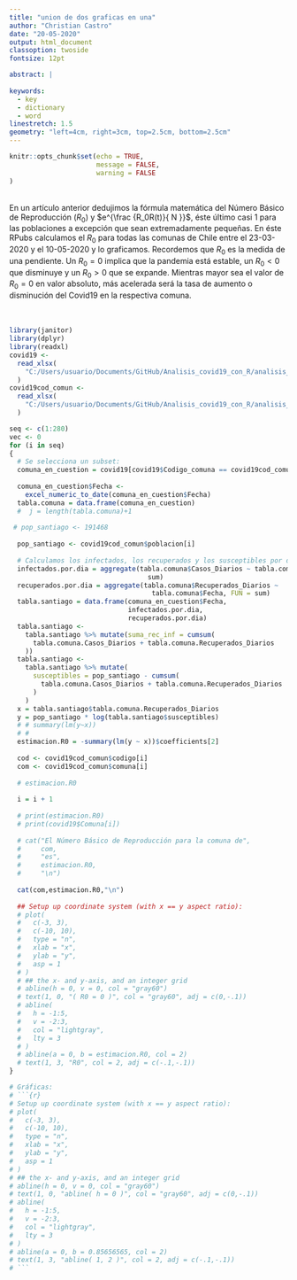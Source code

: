 ```yaml
---
title: "union de dos graficas en una"
author: "Christian Castro"
date: "20-05-2020"
output: html_document
classoption: twoside
fontsize: 12pt

abstract: |
  
keywords:
  - key
  - dictionary
  - word
linestretch: 1.5
geometry: "left=4cm, right=3cm, top=2.5cm, bottom=2.5cm"
---
```


```r
knitr::opts_chunk$set(echo = TRUE,
                      message = FALSE,
                      warning = FALSE
)
```
</br>
En un artículo anterior dedujimos la fórmula matemática del Número Básico de Reproducción ($R_0$) y $e^{\frac {R_0R(t)}{ N }}$, éste último casi 1 para las poblaciones a excepción que sean extremadamente pequeñas. En éste RPubs calculamos el $R_0$ para todas las comunas de Chile entre el 23-03-2020 y el 10-05-2020 y lo graficamos. Recordemos que $R_0$ es la medida de una pendiente. Un $R_0 = 0$ implica que la pandemia está estable, un $R_0 < 0$ que disminuye y un $R_0 > 0$ que se expande. Mientras mayor sea el valor de  $R_0 = 0$ en valor absoluto, más acelerada será la tasa de aumento o disminución del Covid19 en la respectiva comuna.
</br>
</br>
</br>
```r
library(janitor)
library(dplyr)
library(readxl)
covid19 <-
  read_xlsx(
    "C:/Users/usuario/Documents/GitHub/Analisis_covid19_con_R/analisis_19_mayo_SIR/cov.xlsx"
  )
covid19cod_comun <-
  read_xlsx(
    "C:/Users/usuario/Documents/GitHub/Analisis_covid19_con_R/analisis_19_mayo_SIR/covid19ccc.xlsx"
  )

seq <- c(1:280)
vec <- 0
for (i in seq)
{
  # Se selecciona un subset:
  comuna_en_cuestion = covid19[covid19$Codigo_comuna == covid19cod_comun$codigo[i], ]
  
  comuna_en_cuestion$Fecha <-
    excel_numeric_to_date(comuna_en_cuestion$Fecha)
  tabla.comuna = data.frame(comuna_en_cuestion)
  #  j = length(tabla.comuna)+1
  
 # pop_santiago <- 191468
  
  pop_santiago <- covid19cod_comun$poblacion[i]
  
  # Calculamos los infectados, los recuperados y los susceptibles por dias:
  infectados.por.dia = aggregate(tabla.comuna$Casos_Diarios ~ tabla.comuna$Fecha, FUN =
                                   sum)
  recuperados.por.dia = aggregate(tabla.comuna$Recuperados_Diarios ~
                                    tabla.comuna$Fecha, FUN = sum)
  tabla.santiago = data.frame(comuna_en_cuestion$Fecha,
                              infectados.por.dia,
                              recuperados.por.dia)
  tabla.santiago <-
    tabla.santiago %>% mutate(suma_rec_inf = cumsum(
      tabla.comuna.Casos_Diarios + tabla.comuna.Recuperados_Diarios
    ))
  tabla.santiago <-
    tabla.santiago %>% mutate(
      susceptibles = pop_santiago - cumsum(
        tabla.comuna.Casos_Diarios + tabla.comuna.Recuperados_Diarios
      )
    )
  x = tabla.santiago$tabla.comuna.Recuperados_Diarios
  y = pop_santiago * log(tabla.santiago$susceptibles)
  # # summary(lm(y~x))
  # #
  estimacion.R0 = -summary(lm(y ~ x))$coefficients[2]
  
  cod <- covid19cod_comun$codigo[i]
  com <- covid19cod_comun$comuna[i]
  
  # estimacion.R0
  
  i = i + 1
  
  # print(estimacion.R0)
  # print(covid19$Comuna[i])
  
  # cat("El Número Básico de Reproducción para la comuna de",
  #     com,
  #     "es",
  #     estimacion.R0,
  #     "\n")
  
  cat(com,estimacion.R0,"\n")
  
  ## Setup up coordinate system (with x == y aspect ratio):
  # plot(
  #   c(-3, 3),
  #   c(-10, 10),
  #   type = "n",
  #   xlab = "x",
  #   ylab = "y",
  #   asp = 1
  # )
  # ## the x- and y-axis, and an integer grid
  # abline(h = 0, v = 0, col = "gray60")
  # text(1, 0, "( R0 = 0 )", col = "gray60", adj = c(0,-.1))
  # abline(
  #   h = -1:5,
  #   v = -2:3,
  #   col = "lightgray",
  #   lty = 3
  # )
  # abline(a = 0, b = estimacion.R0, col = 2)
  # text(1, 3, "R0", col = 2, adj = c(-.1,-.1))
}

# Gráficas:
# ```{r}
# Setup up coordinate system (with x == y aspect ratio):
# plot(
#   c(-3, 3),
#   c(-10, 10),
#   type = "n",
#   xlab = "x",
#   ylab = "y",
#   asp = 1
# )
# ## the x- and y-axis, and an integer grid
# abline(h = 0, v = 0, col = "gray60")
# text(1, 0, "abline( h = 0 )", col = "gray60", adj = c(0,-.1))
# abline(
#   h = -1:5,
#   v = -2:3,
#   col = "lightgray",
#   lty = 3
# )
# abline(a = 0, b = 0.85656565, col = 2)
# text(1, 3, "abline( 1, 2 )", col = 2, adj = c(-.1,-.1))
# ```



```